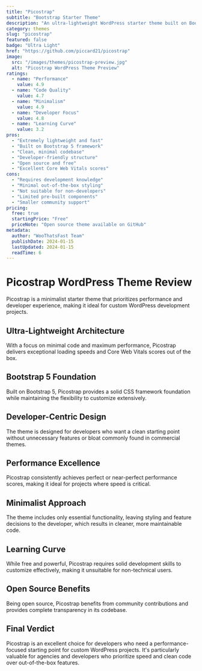 ```yaml
---
title: "Picostrap"
subtitle: "Bootstrap Starter Theme"
description: "An ultra-lightweight WordPress starter theme built on Bootstrap 5, designed for developers who want maximum performance and minimal bloat."
category: themes
slug: "picostrap"
featured: false
badge: "Ultra Light"
href: "https://github.com/piccard21/picostrap"
image:
  src: "/images/themes/picostrap-preview.jpg"
  alt: "Picostrap WordPress Theme Preview"
ratings:
  - name: "Performance"
    value: 4.9
  - name: "Code Quality"
    value: 4.7
  - name: "Minimalism"
    value: 4.9
  - name: "Developer Focus"
    value: 4.8
  - name: "Learning Curve"
    value: 3.2
pros:
  - "Extremely lightweight and fast"
  - "Built on Bootstrap 5 framework"
  - "Clean, minimal codebase"
  - "Developer-friendly structure"
  - "Open source and free"
  - "Excellent Core Web Vitals scores"
cons:
  - "Requires development knowledge"
  - "Minimal out-of-the-box styling"
  - "Not suitable for non-developers"
  - "Limited pre-built components"
  - "Smaller community support"
pricing:
  free: true
  startingPrice: "Free"
  priceNote: "Open source theme available on GitHub"
metadata:
  author: "WooThatsFast Team"
  publishDate: 2024-01-15
  lastUpdated: 2024-01-15
  readTime: 6
---
```


# Picostrap WordPress Theme Review

Picostrap is a minimalist starter theme that prioritizes performance and developer experience, making it ideal for custom WordPress development projects.

## Ultra-Lightweight Architecture

With a focus on minimal code and maximum performance, Picostrap delivers exceptional loading speeds and Core Web Vitals scores out of the box.

## Bootstrap 5 Foundation

Built on Bootstrap 5, Picostrap provides a solid CSS framework foundation while maintaining the flexibility to customize extensively.

## Developer-Centric Design

The theme is designed for developers who want a clean starting point without unnecessary features or bloat commonly found in commercial themes.

## Performance Excellence

Picostrap consistently achieves perfect or near-perfect performance scores, making it ideal for projects where speed is critical.

## Minimalist Approach

The theme includes only essential functionality, leaving styling and feature decisions to the developer, which results in cleaner, more maintainable code.

## Learning Curve

While free and powerful, Picostrap requires solid development skills to customize effectively, making it unsuitable for non-technical users.

## Open Source Benefits

Being open source, Picostrap benefits from community contributions and provides complete transparency in its codebase.

## Final Verdict

Picostrap is an excellent choice for developers who need a performance-focused starting point for custom WordPress projects. It's particularly valuable for agencies and developers who prioritize speed and clean code over out-of-the-box features.